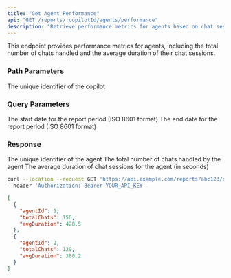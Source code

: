 ```yaml
---
title: "Get Agent Performance"
api: "GET /reports/:copilotId/agents/performance"
description: "Retrieve performance metrics for agents based on chat sessions"
---
```


This endpoint provides performance metrics for agents, including the total number of chats handled and the average duration of their chat sessions.

### Path Parameters

<ParamField path="copilotId" type="string" required>
  The unique identifier of the copilot
</ParamField>

### Query Parameters

<ParamField query="startDate" type="string" format="date-time" optional>
  The start date for the report period (ISO 8601 format)
</ParamField>

<ParamField query="endDate" type="string" format="date-time" optional>
  The end date for the report period (ISO 8601 format)
</ParamField>

### Response

<ResponseField name="agentId" type="number">
  The unique identifier of the agent
</ResponseField>

<ResponseField name="totalChats" type="number">
  The total number of chats handled by the agent
</ResponseField>

<ResponseField name="avgDuration" type="number">
  The average duration of chat sessions for the agent (in seconds)
</ResponseField>

<RequestExample>

```bash Example Request
curl --location --request GET 'https://api.example.com/reports/abc123/agents/performance?startDate=2023-01-01T00:00:00Z&endDate=2023-12-31T23:59:59Z' \
--header 'Authorization: Bearer YOUR_API_KEY'
```

</RequestExample>

<ResponseExample>

```json Response
[
  {
    "agentId": 1,
    "totalChats": 150,
    "avgDuration": 420.5
  },
  {
    "agentId": 2,
    "totalChats": 120,
    "avgDuration": 380.2
  }
]
```

</ResponseExample>